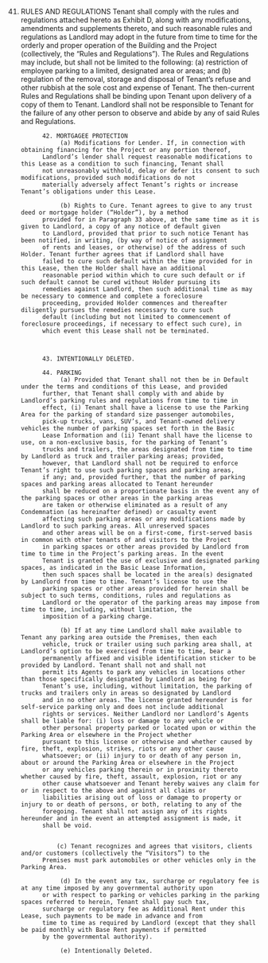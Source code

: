 41. RULES AND REGULATIONS
                   Tenant shall comply with the rules and regulations attached hereto as Exhibit D, along with any modifications,
              amendments and supplements thereto, and such reasonable rules and regulations as Landlord may adopt in the future
              from time to time for the orderly and proper operation of the Building and the Project (collectively, the “Rules and
              Regulations”). The Rules and Regulations may include, but shall not be limited to the following: (a) restriction of
              employee parking to a limited, designated area or areas; and (b) regulation of the removal, storage and disposal of
              Tenant’s refuse and other rubbish at the sole cost and expense of Tenant. The then-current Rules and Regulations
              shall be binding upon Tenant upon delivery of a copy of them to Tenant. Landlord shall not be responsible to Tenant
              for the failure of any other person to observe and abide by any of said Rules and Regulations.

              42. MORTGAGEE PROTECTION
                   (a) Modifications for Lender. If, in connection with obtaining financing for the Project or any portion thereof,
              Landlord’s lender shall request reasonable modifications to this Lease as a condition to such financing, Tenant shall
              not unreasonably withhold, delay or defer its consent to such modifications, provided such modifications do not
              materially adversely affect Tenant’s rights or increase Tenant’s obligations under this Lease.

                   (b) Rights to Cure. Tenant agrees to give to any trust deed or mortgage holder (“Holder”), by a method
              provided for in Paragraph 33 above, at the same time as it is given to Landlord, a copy of any notice of default given
              to Landlord, provided that prior to such notice Tenant has been notified, in writing, (by way of notice of assignment
              of rents and leases, or otherwise) of the address of such Holder. Tenant further agrees that if Landlord shall have
              failed to cure such default within the time provided for in this Lease, then the Holder shall have an additional
              reasonable period within which to cure such default or if such default cannot be cured without Holder pursuing its
              remedies against Landlord, then such additional time as may be necessary to commence and complete a foreclosure
              proceeding, provided Holder commences and thereafter diligently pursues the remedies necessary to cure such
              default (including but not limited to commencement of foreclosure proceedings, if necessary to effect such cure), in
              which event this Lease shall not be terminated.



              43. INTENTIONALLY DELETED.

              44. PARKING
                   (a) Provided that Tenant shall not then be in Default under the terms and conditions of this Lease, and provided
              further, that Tenant shall comply with and abide by Landlord’s parking rules and regulations from time to time in
              effect, (i) Tenant shall have a license to use the Parking Area for the parking of standard size passenger automobiles,
              pick-up trucks, vans, SUV’s, and Tenant-owned delivery vehicles the number of parking spaces set forth in the Basic
              Lease Information and (ii) Tenant shall have the license to use, on a non-exclusive basis, for the parking of Tenant’s
              trucks and trailers, the areas designated from time to time by Landlord as truck and trailer parking areas; provided,
              however, that Landlord shall not be required to enforce Tenant’s right to use such parking spaces and parking areas,
              if any; and, provided further, that the number of parking spaces and parking areas allocated to Tenant hereunder
              shall be reduced on a proportionate basis in the event any of the parking spaces or other areas in the parking areas
              are taken or otherwise eliminated as a result of any Condemnation (as hereinafter defined) or casualty event
              affecting such parking areas or any modifications made by Landlord to such parking areas. All unreserved spaces
              and other areas will be on a first-come, first-served basis in common with other tenants of and visitors to the Project
              in parking spaces or other areas provided by Landlord from time to time in the Project’s parking areas. In the event
              Tenant is granted the use of exclusive and designated parking spaces, as indicated in the Basic Lease Information,
              then such spaces shall be located in the area(s) designated by Landlord from time to time. Tenant’s license to use the
              parking spaces or other areas provided for herein shall be subject to such terms, conditions, rules and regulations as
              Landlord or the operator of the parking areas may impose from time to time, including, without limitation, the
              imposition of a parking charge.

                   (b) If at any time Landlord shall make available to Tenant any parking area outside the Premises, then each
              vehicle, truck or trailer using such parking area shall, at Landlord’s option to be exercised from time to time, bear a
              permanently affixed and visible identification sticker to be provided by Landlord. Tenant shall not and shall not
              permit its Agents to park any vehicles in locations other than those specifically designated by Landlord as being for
              Tenant’s use, including, without limitation, the parking of trucks and trailers only in areas so designated by Landlord
              and in no other areas. The license granted hereunder is for self-service parking only and does not include additional
              rights or services. Neither Landlord nor Landlord’s Agents shall be liable for: (i) loss or damage to any vehicle or
              other personal property parked or located upon or within the Parking Area or elsewhere in the Project whether
              pursuant to this license or otherwise and whether caused by fire, theft, explosion, strikes, riots or any other cause
              whatsoever; or (ii) injury to or death of any person in, about or around the Parking Area or elsewhere in the Project
              or any vehicles parking therein or in proximity thereto whether caused by fire, theft, assault, explosion, riot or any
              other cause whatsoever and Tenant hereby waives any claim for or in respect to the above and against all claims or
              liabilities arising out of loss or damage to property or injury to or death of persons, or both, relating to any of the
              foregoing. Tenant shall not assign any of its rights hereunder and in the event an attempted assignment is made, it
              shall be void.


                  (c) Tenant recognizes and agrees that visitors, clients and/or customers (collectively the “Visitors”) to the
              Premises must park automobiles or other vehicles only in the Parking Area.

                   (d) In the event any tax, surcharge or regulatory fee is at any time imposed by any governmental authority upon
              or with respect to parking or vehicles parking in the parking spaces referred to herein, Tenant shall pay such tax,
              surcharge or regulatory fee as Additional Rent under this Lease, such payments to be made in advance and from
              time to time as required by Landlord (except that they shall be paid monthly with Base Rent payments if permitted
              by the governmental authority).

                   (e) Intentionally Deleted.